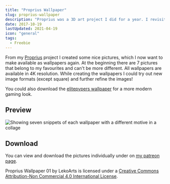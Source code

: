 ```yaml
---
title: "Proprius Wallpaper"
slug: proprius-wallpaper
description: "Proprius was a 3D art project I did for a year. I revisited some of the pictures and made them into wallpapers. You can use them now, too!"
date: 2017-10-19
lastUpdated: 2021-04-19
icon: "general"
tags:
  - Freebie
---
```


From my [Proprius](/photos/?tags=3D) project I created some nice pictures, which I now want to make available as wallpapers again. At the beginning there are 7 pictures that belong to my favourites and can't be more different. All wallpapers are available in 4K resolution. While creating the wallpapers I could try out new image formats (except square) and further refine the images!

You could also download the [elitepvpers wallpaper](/garden/elitepvpers-wallpaper-2017/) for a more modern gaming look.

## Preview

![Showing seven snippets of each wallpaper with a different motive in a collage](./_img/proprius-wallpaper.jpg)

## Download

You can view and download the pictures individually under on [my patreon page](https://www.patreon.com/posts/proprius-01-14945374).

Proprius Wallpaper 01 by LekoArts is licensed under a [Creative Commons Attribution-Non Commercial 4.0 International License](https://creativecommons.org/licenses/by-nc/4.0/).
